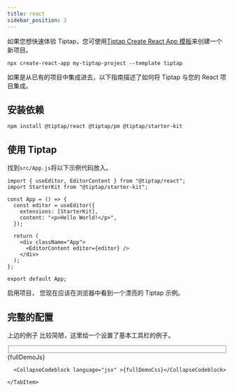 ```yaml
---
title: react
sidebar_position: 2
---
```



如果您想快速体验 Tiptap，您可使用[Tiptap Create React App 模板](https://github.com/alb/cra-template-tiptap)来创建一个新项目。

```shell
npx create-react-app my-tiptap-project --template tiptap
```

如果是从已有的项目中集成进去，以下指南描述了如何将 Tiptap 与您的 React 项目集成。

## 安装依赖

```
npm install @tiptap/react @tiptap/pm @tiptap/starter-kit
```

## 使用 Tiptap

找到`src/App.js`将以下示例代码放入。

```tsx
import { useEditor, EditorContent } from "@tiptap/react";
import StarterKit from "@tiptap/starter-kit";

const App = () => {
  const editor = useEditor({
    extensions: [StarterKit],
    content: "<p>Hello World!</p>",
  });

  return (
    <div className="App">
      <EditorContent editor={editor} />
    </div>
  );
};

export default App;
```

启用项目， 您现在应该在浏览器中看到一个漂亮的 Tiptap 示例。

## 完整的配置

上边的例子 比较简陋，这里给一个设置了基本工具栏的例子。

<Fieldset title="🌰 举个例子">
  <FullDemo />
</Fieldset>

<Tabs>
  <TabItem value="index.js" label="index.js" default>
<CollapseCodeblock language="jsx">{fullDemoJs}</CollapseCodeblock>
</TabItem>

  <TabItem value="style.scss" label="style.scss">
    
      <CollapseCodeblock language="jsx" >{fullDemoCss}</CollapseCodeblock>
    
    </TabItem>
</Tabs>
